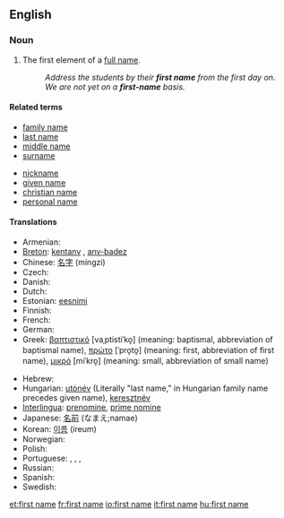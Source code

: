 ==English==

===Noun===
{{en-noun|sg=[[first]] [[name]]}}

# The first element of a [[full name]].
#: ''Address the students by their '''first name''' from the first day on.''
#: ''We are not yet on a '''first-name''' basis.''

====Related terms====
{{rel-top|terms related to first name}}
* [[family name]]
* [[last name]]
* [[middle name]]
* [[surname]]
{{rel-mid}}
* [[nickname]]
* [[given name]]
* [[christian name]]
* [[personal name]]
{{rel-bottom}}

====Translations====
{{trans-top|name chosen by parents}}
* Armenian: {{t+|hy|անուն|tr=anun|sc=Armn|xs=Armenian}}
* [[Breton]]: [[kentanv]] {{m}}, [[anv-badez]] {{m}}
* Chinese: [[名字]] (míngzi)
* Czech: {{t+|cs|křestní jméno|n}}
* Danish: {{t-|da|fornavn|n}}
* Dutch: {{t+|nl|voornaam|m}}
* Estonian: [[eesnimi]]
* Finnish: {{t+|fi|etunimi}}
* French: {{t+|fr|prénom|m}}
* German: {{t+|de|Vorname|m}}
* Greek: [[βαπτιστικό]] [vaˌptistiˈko̞] {{n}} (meaning: baptismal, abbreviation of baptismal name), [[πρώτο]] [ˈpro̞to̞] {{n}} (meaning: first, abbreviation of first name), [[μικρό]] [miˈkro̞] {{n}} (meaning: small, abbreviation of small name)
{{trans-mid}}
* Hebrew: {{t-|he|שם פרטי|sc=Hebr}}
* Hungarian: [[utónév]] (Literally "last name," in Hungarian family name precedes given name), [[keresztnév]]
* [[Interlingua]]: [[prenomine]], [[prime nomine]]
* Japanese: [[名前]] (なまえ;namae)
* Korean: [[이름]] (ireum)
* Norwegian: {{t+|no|fornavn|n}}
* Polish: {{t+|pl|imię|n}}
* Portuguese: {{t|pt|prenome|m}}, {{t|pt|antenome|m}}, {{t|pt|primeiro nome|m}}, {{t|pt|nome próprio|m}}
* Russian: {{t+|ru|имя|n|tr=ímja|sc=Cyrl}}
* Spanish: {{t+|es|nombre}}
* Swedish: {{t+|sv|förnamn}}
{{trans-bottom}}

[[et:first name]]
[[fr:first name]]
[[io:first name]]
[[it:first name]]
[[hu:first name]]